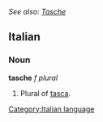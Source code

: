 ''See also: [[Tasche]]''
==Italian==
===Noun===
'''tasche''' ''f plural''

#Plural of [[tasca]].

[[Category:Italian language]]